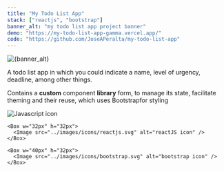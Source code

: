 ```yaml
---
title: "My Todo List App"
stack: ["reactjs", "bootstrap"]
banner_alt: "my todo list app project banner"
demo: "https://my-todo-list-app-gamma.vercel.app/"
code: "https://github.com/JoseAPeralta/my-todo-list-app"
---
```



<picture>
  <Image
    srcset={Banner}
    alt={banner_alt}
    fallbackSrc={Fallback}
    type="image/webp"
  />
</picture>

<Box pt="22px"></Box>

A todo list app in which you could indicate a name, level of urgency, deadline, among other things.

Contains a **custom** component **library** form, to manage its state, facilitate theming and their reuse, which uses
Bootstrapfor styling

<Flex as="section" pt="14px" gap="6" wrap="wrap" >
    <Box w="32px" h="32px">
      <Image src="../images/icons/javascript.svg" alt="Javascript icon" />
    </Box>

    <Box w="32px" h="32px">
      <Image src="../images/icons/reactjs.svg" alt="reactJS icon" />
    </Box>

    <Box w="40px" h="32px">
      <Image src="../images/icons/bootstrap.svg" alt="bootstrap icon" />
    </Box>

</Flex>
